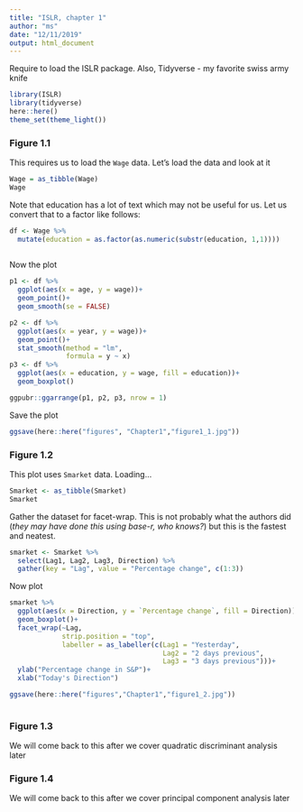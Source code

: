 ```yaml
---
title: "ISLR, chapter 1"
author: "ms"
date: "12/11/2019"
output: html_document
---
```



Require to load the ISLR package. Also, Tidyverse - my favorite swiss army knife
```r
library(ISLR)
library(tidyverse)
here::here()
theme_set(theme_light())
```

### Figure 1.1

This requires us to load the `Wage` data. Let's load the data and look at it
```r
Wage = as_tibble(Wage)
Wage

```

Note that education has a lot of text which may not be useful for us. Let us convert that to a factor like follows:

```r
df <- Wage %>% 
  mutate(education = as.factor(as.numeric(substr(education, 1,1)))) 
  
```


Now the plot
```r
p1 <- df %>% 
  ggplot(aes(x = age, y = wage))+
  geom_point()+
  geom_smooth(se = FALSE)

p2 <- df %>% 
  ggplot(aes(x = year, y = wage))+
  geom_point()+
  stat_smooth(method = "lm", 
              formula = y ~ x)
p3 <- df %>% 
  ggplot(aes(x = education, y = wage, fill = education))+
  geom_boxplot()

ggpubr::ggarrange(p1, p2, p3, nrow = 1)
```

Save the plot

```r
ggsave(here::here("figures", "Chapter1","figure1_1.jpg"))
```

### Figure 1.2
This plot uses `Smarket` data. Loading...
```r
Smarket <- as_tibble(Smarket)
Smarket
```

Gather the dataset for facet-wrap. This is not probably what the authors did (_they may have done this using base-r, who knows?_) but this is the fastest and neatest.
```r
smarket <- Smarket %>% 
  select(Lag1, Lag2, Lag3, Direction) %>% 
  gather(key = "Lag", value = "Percentage change", c(1:3)) 
```
Now plot
```r
smarket %>% 
  ggplot(aes(x = Direction, y = `Percentage change`, fill = Direction))+
  geom_boxplot()+
  facet_wrap(~Lag, 
             strip.position = "top",
             labeller = as_labeller(c(Lag1 = "Yesterday", 
                                      Lag2 = "2 days previous",
                                      Lag3 = "3 days previous")))+
  ylab("Percentage change in S&P")+
  xlab("Today's Direction")

ggsave(here::here("figures","Chapter1","figure1_2.jpg"))
  
```

### Figure 1.3
We will come back to this after we cover quadratic discriminant analysis later

### Figure 1.4
We will come back to this after we cover principal component analysis later


